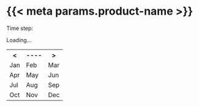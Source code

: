# {{< meta params.product-name >}}

::: {#block-eatlas-ncanimate2-eatlas-ncanimate2-1 .block .block-eatlas-ncanimate2}

::: {.content}

```{=html}
<div class="ncanimate2_block" productid="{{< meta params.product-id >}}" blockname="{{< meta params.block-name >}}">
    <div class="tabs">
        <span class="label">Time step:</span>
        <ul></ul>
    </div>
    <div class="message-container">
        <span class="text">Loading...</span>
    </div>
    <div class="image-container" style="text-align: center; display: none;">
        <img src="">
    </div>
    <div class="video-container" style="text-align: center; display: none;">
        <video width="1300" height="600" controls="">
            <source class="video_mp4" src="" type="video/mp4">
            <div class="no-video-support-message">
                <span class="text">Your browser does not support the video tag.</span>
            </div>
        </video>
        <div class="video-warning">
            <span class="warning-label">WARNING</span>: This video may contain flashing patterns which may not be suitable for people with photosensitive epilepsy.
        </div>
    </div>
    <div class="playerTools">
        <div class="navigationBlock">
            <div class="navigation" style="display: none;">
                <span class="label">Skip frames</span>
                <button class="previousFrame">&lt;</button>
                <button class="nextFrame">&gt;</button>
            </div>
        </div>
        <div class="elevation" style="display: none;">
            <label for="depth_bid_1">Elevation: </label>
            <select id="depth_bid_1"></select>
        </div>
        <div class="downloads" style="display: none;">
            <span class="label">Download</span>
            <ul>
                <li class="mp4"><a href="">mp4</a></li>
                <li class="wmv"><a href="">wmv</a></li>
                <li class="zip"><a href="">zip</a></li>
                <li class="png"><a href="">png</a></li>
                <li class="svg"><a href="">svg</a></li>
                <li class="pdf"><a href="">pdf</a></li>
            </ul>
        </div>
    </div>
    <div class="controls">
        <canvas class="regionCanvas" mapurl="https://maps.eatlas.org.au/maps/ea/wms?SERVICE=WMS&amp;VERSION=1.1.1&amp;REQUEST=GetMap&amp;FORMAT=image%2Fpng&amp;TRANSPARENT=true&amp;LAYERS=ea%3AGBR_GBRMPA_GBR-features,ea%3AGBR_e-Atlas-GBRMPA_GBRMP-bounds_Ocean-bounds,ea%3AGBR_NERP-TE-13-1_eAtlas_NRM-Regions-GBRMP-2012&amp;STYLES=GBR-features_Outlook,Polygon_Outline-Red,GBR_NRM-Regions-GBRMP_Mainland-border&amp;SRS=EPSG%3A4326&amp;WIDTH=${WIDTH}&amp;HEIGHT=${HEIGHT}&amp;BBOX=${WEST},${SOUTH},${EAST},${NORTH}" mapwidth="" mapheight=""></canvas>
        <div class="regionList"></div>
        <div class="calendar">
            <table class="date-selector">
                <tbody>
                    <tr class="year-selector">
                        <th class="year_previous text-selection-disabled"><a>&lt;</a></th>
                        <th class="year"><span>----</span></th>
                        <th class="year_next text-selection-disabled"><a>&gt;</a></th>
                    </tr>
                    <tr>
                        <td class="month_1"><a>Jan</a></td>
                        <td class="month_2"><a>Feb</a></td>
                        <td class="month_3"><a>Mar</a></td>
                    </tr>
                    <tr>
                        <td class="month_4"><a>Apr</a></td>
                        <td class="month_5"><a>May</a></td>
                        <td class="month_6"><a>Jun</a></td>
                    </tr>
                    <tr>
                        <td class="month_7"><a>Jul</a></td>
                        <td class="month_8"><a>Aug</a></td>
                        <td class="month_9"><a>Sep</a></td>
                    </tr>
                    <tr>
                        <td class="month_10"><a>Oct</a></td>
                        <td class="month_11"><a>Nov</a></td>
                        <td class="month_12"><a>Dec</a></td>
                    </tr>
                </tbody>
            </table>
        </div>
    </div>
</div>
```

:::

:::
<br>

